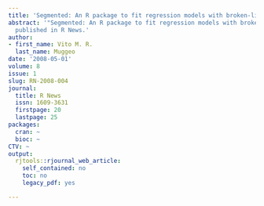 ```yaml
---
title: 'Segmented: An R package to fit regression models with broken-line relationships'
abstract: '"Segmented: An R package to fit regression models with broken-line relationships"
  published in R News.'
author:
- first_name: Vito M. R.
  last_name: Muggeo
date: '2008-05-01'
volume: 8
issue: 1
slug: RN-2008-004
journal:
  title: R News
  issn: 1609-3631
  firstpage: 20
  lastpage: 25
packages:
  cran: ~
  bioc: ~
CTV: ~
output:
  rjtools::rjournal_web_article:
    self_contained: no
    toc: no
    legacy_pdf: yes

---
```

